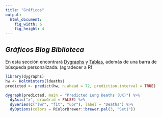 ```yaml
---
title: "Gráficos"
output:
  html_document:
    fig_width: 6
    fig_height: 4
---
```


## _Gráficos_  _Blog_ _Biblioteca_ 

En esta sección encontrará [Dygraphs]() y [Tablas](), además de una barra de búsqueda personalizada. (agradecer a R)

```r
library(dygraphs)
hw <- HoltWinters(ldeaths)
predicted <- predict(hw, n.ahead = 72, prediction.interval = TRUE)

dygraph(predicted, main = "Predicted Lung Deaths (UK)") %>%
  dyAxis("x", drawGrid = FALSE) %>%
  dySeries(c("lwr", "fit", "upr"), label = "Deaths") %>%
  dyOptions(colors = RColorBrewer::brewer.pal(3, "Set1"))
```